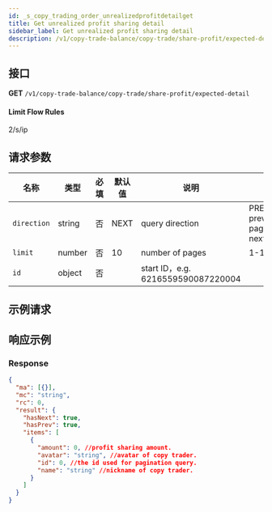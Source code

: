 ```yaml
---
id: _s_copy_trading_order_unrealizedprofitdetailget
title: Get unrealized profit sharing detail
sidebar_label: Get unrealized profit sharing detail
description: /v1/copy-trade-balance/copy-trade/share-profit/expected-detail
---
```


## 接口

**GET** `/v1/copy-trade-balance/copy-trade/share-profit/expected-detail`

#### **Limit Flow Rules**

2/s/ip

## 请求参数

| 名称 | 类型 | 必填 | 默认值 | 说明 | 范围 |
| --- | --- | --- | --- | --- | --- |
| `direction` | string | 否 | NEXT | query direction | PREV-previous page,NEXT-next page |
| `limit` | number | 否 | 10 | number of pages | 1-100 |
| `id` | object | 否 |  | start ID，e.g. 6216559590087220004 |  |

## 示例请求

## 响应示例

### Response

```json
{
  "ma": [{}],
  "mc": "string",
  "rc": 0,
  "result": {
    "hasNext": true,
    "hasPrev": true,
    "items": [
      {
        "amount": 0, //profit sharing amount.
        "avatar": "string", //avatar of copy trader.
        "id": 0, //the id used for pagination query.
        "name": "string" //nickname of copy trader.
      }
    ]
  }
}
```
